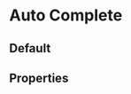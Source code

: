 

<Meta title="FusedComponents / Auto Complete" component={AutoComplete} />

# Auto Complete
 

## Default
<AutoComplete
    inputIcon="filter"
    placeholder="Type to search for a fruit"
 />

## Properties

<Props of={AutoComplete} />
